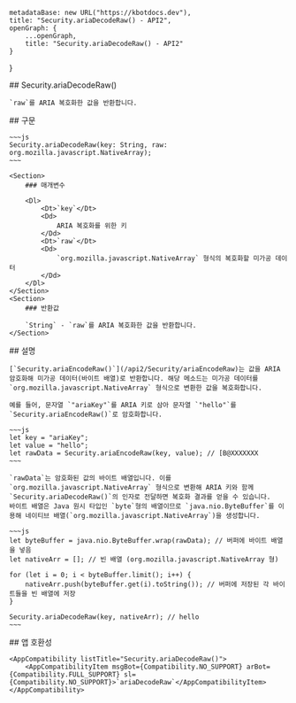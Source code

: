 
    metadataBase: new URL("https://kbotdocs.dev"),
    title: "Security.ariaDecodeRaw() - API2",
    openGraph: {
        ...openGraph,
        title: "Security.ariaDecodeRaw() - API2"
    }
}

<Section>
    ## Security.ariaDecodeRaw()

    `raw`를 ARIA 복호화한 값을 반환합니다.
</Section>
<Section>
    ## 구문

    ~~~js
    Security.ariaDecodeRaw(key: String, raw: org.mozilla.javascript.NativeArray);
    ~~~

    <Section>
        ### 매개변수

        <Dl>
            <Dt>`key`</Dt>
            <Dd>
                ARIA 복호화를 위한 키
            </Dd>
            <Dt>`raw`</Dt>
            <Dd>
                `org.mozilla.javascript.NativeArray` 형식의 복호화할 미가공 데이터
            </Dd>
        </Dl>
    </Section>
    <Section>
        ### 반환값

        `String` - `raw`를 ARIA 복호화한 값을 반환합니다.
    </Section>
</Section>
<Section>
    ## 설명

    [`Security.ariaEncodeRaw()`](/api2/Security/ariaEncodeRaw)는 값을 ARIA 암호화해 미가공 데이터(바이트 배열)로 반환합니다. 해당 메소드는 미가공 데이터를 `org.mozilla.javascript.NativeArray` 형식으로 변환한 값을 복호화합니다.

    예를 들어, 문자열 `"ariaKey"`를 ARIA 키로 삼아 문자열 `"hello"`를 `Security.ariaEncodeRaw()`로 암호화합니다.

    ~~~js
    let key = "ariaKey";
    let value = "hello";
    let rawData = Security.ariaEncodeRaw(key, value); // [B@XXXXXXX
    ~~~

    `rawData`는 암호화된 값의 바이트 배열입니다. 이를 `org.mozilla.javascript.NativeArray` 형식으로 변환해 ARIA 키와 함께 `Security.ariaDecodeRaw()`의 인자로 전달하면 복호화 결과를 얻을 수 있습니다.
    바이트 배열은 Java 원시 타입인 `byte`형의 배열이므로 `java.nio.ByteBuffer`를 이용해 네이티브 배열(`org.mozilla.javascript.NativeArray`)을 생성합니다.

    ~~~js
    let byteBuffer = java.nio.ByteBuffer.wrap(rawData); // 버퍼에 바이트 배열을 넣음
    let nativeArr = []; // 빈 배열 (org.mozilla.javascript.NativeArray 형)

    for (let i = 0; i < byteBuffer.limit(); i++) {
        nativeArr.push(byteBuffer.get(i).toString()); // 버퍼에 저장된 각 바이트들을 빈 배열에 저장
    }

    Security.ariaDecodeRaw(key, nativeArr); // hello
    ~~~
</Section>
<Section>
    ## 앱 호환성

    <AppCompatibility listTitle="Security.ariaDecodeRaw()">
        <AppCompatibilityItem msgBot={Compatibility.NO_SUPPORT} arBot={Compatibility.FULL_SUPPORT} sl={Compatibility.NO_SUPPORT}>`ariaDecodeRaw`</AppCompatibilityItem>
    </AppCompatibility>
</Section>